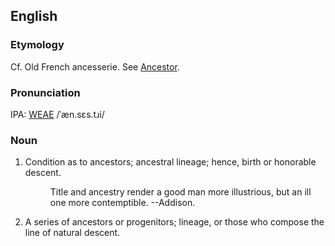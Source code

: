 ==English==
===Etymology===
Cf. Old French ancesserie.  See [[Ancestor]].

===Pronunciation===
IPA: [[WEAE]] /ˈæn.sɛs.tɹi/

===Noun===
# Condition as to ancestors; ancestral lineage; hence, birth  or honorable descent.
#:    Title and ancestry render a good man more illustrious, but an ill one more contemptible. --Addison.
# A series of ancestors or progenitors; lineage, or those who compose the line of natural descent.
<!-- material copied from Webster's Revised Unabridged Dictionary (1913) -->